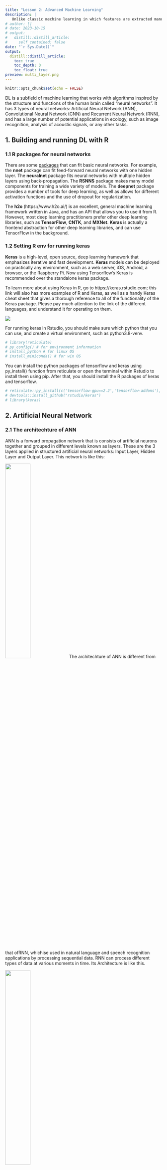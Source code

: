```yaml
---
title: "Lesson 2: Advanced Machine Learning"
description: |
   Unlike classic mechine learning in which features are extracted manually, deep learning (DL) can automatically extract features from data. When the amount of data is increased, DL is an effective algorithm, and gives better performance than classic machine larning. This section will guide you how to build DL with your own data.
# author: []
# date: 2023-10-15
# output:
#   distill::distill_article:
#     self_contained: false
date: "`r Sys.Date()`"
output:
  distill::distill_article:
    toc: true
    toc_depth: 3
    toc_float: true
preview: multi_layer.png
---
```



```r
knitr::opts_chunk$set(echo = FALSE)
```

DL is a subfield of machine learning that works with algorithms inspired by the structure and functions of the human brain called "neural networks". It has 3 types of neural networks: Artificial Neural Network (ANN), Convolutional Neural Network (CNN) and Recurrent Neural Network (RNN), and has a large number of potential applications in ecology, such as image recognition, analysis of acoustic signals, or any other tasks.

## 1. Building and running DL with R

### 1.1 R packages for neural networks
There are some [packages](https://subscription.packtpub.com/book/big-data-and-business-intelligence/9781788992893/1/ch01lvl1sec06/setting-up-your-r-environment) that can fit basic neural networks. For example, the **nnet** package can fit feed-forward neural networks with one hidden layer. The **neuralnet** package fits neural networks with multiple hidden layers using back-propagation. The **RSNNS** package makes many model components for training a wide variety of models. The **deepnet** package provides a number of tools for deep learning, as well as allows for different activation functions and the use of dropout for regularization.

The **h2o** (https://www.h2o.ai/) is an excellent, general machine learning framework written in Java, and has an API that allows you to use it from R. However, most deep learning practitioners prefer other deep learning libraries, such as **TensorFlow**, **CNTK**, and **MXNet**. **Keras** is actually a frontend abstraction for other deep learning libraries, and can use TensorFlow in the background. 

### 1.2 Setting R env for running keras
**Keras** is a high-level, open source, deep learning framework that emphasizes iterative and fast development. **Keras** models can be deployed on practically any environment, such as a web server, iOS, Android, a browser, or the Raspberry Pi. Now using Tensorflow’s Keras is recommended over the standalone keras package.

To learn more about using Keras in R, go to https://keras.rstudio.com; this link will also has more examples of R and Keras, as well as a handy Keras cheat sheet that gives a thorough reference to all of the functionality of the Keras package. Please pay much attention to the link of the different languages, and understand it for operating on them. 

![](r_python.png)

For running keras in Rstudio, you should make sure which python that you can use, and create a virtual environment, such as python3.8-venv.

```r
# library(reticulate)
# py_config() # for environment information
# install_python # for linux OS 
# install_miniconda() # for win OS
```

You can install the python packages of tensorflow and keras using py_install() function from reticulate or open the terminal within Rstudio to install them using pip. After that, you should install the R packages of keras and tensorflow. 

```r
# reticulate::py_install(c('tensorflow-gpu==2.2','tensorflow-addons'), pip = TRUE)
# devtools::install_github("rstudio/keras")
# library(keras)
```

## 2. Artificial Neural Network

### 2.1 The architechture of ANN
ANN is a forward propagation network that is consists of artificial neurons together and grouped in different levels known as layers. These are the 3 layers applied in structured artificial neural networks: Input Layer, Hidden Layer and Output Layer. This network is like this:

![](ANN.png){width=40% heigh=20% .external}
The architechture of ANN is different from that ofRNN, whichise used in natural language and speech recognition applications by processing sequential data. RNN can process different types of data at various moments in time. Its Architecture is like this.

![](RNN.png){width=40% heigh=20% .external}

### 2.2 Constructing ANN networks

A Keras model is the Sequential or functional class. Here we focus on the sequential model and pay attention to: 1) creating a fully-connected neural network architecture, 2) applying neural nets to regression and classification, 3) training neural nets with stochastic gradient descent, and 4) improving performance with dropout, batch normalization, and other techniques. For more details, see [the site](https://www.kaggle.com/code/ryanholbrook/a-single-neuron)

Neural networks are composed of neurons, each of which individually performs only a simple computation (see the box1). 

<div class="warning" style='padding:0.1em; background-color:#E9D8FD; color:#69337A'>
<span>
<p style='margin-top:1em; text-align:center'>
<b>Box 1: Basic knowledge of neural networks</b></p>
<p style='margin-left:1em;'>

**Single Input**

A larger network starts with a single neuron model as a baseline. Single neuron models are linear models. For example, training a model with 'sugars' as input and 'calories' as output in the dataset of [cereals](https://www.kaggle.com/datasets/crawford/80-cereals) like this.

<br>
<center>
![](linearUnit.png){width="30%"}
</center></br>

The formula for this neuron would be $y=wx+b$

**Multiple Inputs**

If we wanted to expand our model to include things like fiber or protein content, we can just add more input connections to the neuron, and multiply each input to its connection weight and then add them all together.

<br>
<center>
![](MultipleInput.png){width=30%}
</center></br>

The formula for this neuron would be  $y=w_{0}x_{0}+w_{1}x_{1}+w_{2}x_{2}+b$.
<br>
</p>
<p style='margin-bottom:1em; margin-right:1em; text-align:right; font-family:Georgia'> 
</p></span>
</div>
<br>

We can define the sequential model for allowing a neural network to "learns" by modifying the weight of each feature.

```r
# Create a network with one linear unit
#model = keras.Sequential([
#    layers.Dense(units=1, input_shape=[3])
#])
```

The first argument, units, defining how many outputs we want. In this case just predicting 'calories', so units=1. The second argument, input_shape, telling Keras the dimensions of the inputs. Setting input_shape=[3] ensures the model to accept three features as input ('sugars', 'fiber', and 'protein'). This model is now ready to be fit to training data!

We can combine and modify these single units to model more complex relationships that deep neural nets work for. Let's see the box2 to understand how we stack layers to get complex data transformations. We have some nonlinearity with activation functions (see the box2).

<div class="warning" style='padding:0.1em; background-color:#E9D8FD; color:#69337A'>
<span>
<p style='margin-top:1em; text-align:center'>
<b>Box 2: Constructing neural networks</b></p>
<p style='margin-left:1em;'>

**Layers**

We collect together linear units, and then get a dense layer through a common set of inputs. 

<br><center>
![](DenseLayer1.png){width=30%}
</center></br>

Each layer in a neural network performs relatively simple transformation. Through a deep stack of layers, a neural network can transform its inputs in more and more complex ways.

**Activation Function**

Without activation functions, neural networks can only learn linear relationships (lines and planes). So we need are activation functions to fit curves. The common activation function is the rectifier function max(0,x).

<br>
<center>
![](ReLU.png){width=40%}
</center>
</br>

When we attach the rectifier to a linear unit, we get a rectified linear unit or ReLU. Applying a ReLU activation to a linear unit means the output becomes $max(0, w * x + b)$. We stack layers inside a Sequential model, and add an activation function after the hidden layers, the network has the ability to learn more complex (non-linear) relationships in the data.

<br><center>
![](StackingLayers.png){width=50%}
</center></br>

Notice that the final (output) layer is a linear unit (meaning, no activation function). That makes this network appropriate to a regression task, where we are trying to predict some arbitrary numeric value. Other tasks (like classification) might require an activation function on the output.

</p>
<p style='margin-bottom:1em; margin-right:1em; text-align:right; font-family:Georgia'> 
</p></span>
</div>
<br>

The Sequential model we've been using will connect together a list of layers in order from first layer (input) to last layer (output). This creates a model in the above figure.

```r
#model = keras.Sequential([
    # the hidden ReLU layers
#    layers.Dense(units=4, activation='relu', input_shape=[2]),
#    layers.Dense(units=3, activation='relu'),
#    # the linear output layer 
##])
```

As for the dataset of [cereals](https://www.kaggle.com/datasets/crawford/80-cereals), we've chosen a three-layer network with over 1500 neurons. This network should be capable of learning fairly complex relationships in the data.

```r
#model = keras.Sequential([
#    layers.Dense(512, activation='relu', input_shape=[11]),
#    layers.Dense(512, activation='relu'),
#    layers.Dense(512, activation='relu'),
#    layers.Dense(1),
#])
```

### 2.3 Compiling neutral networks

Training a network model is to adjust its weights so that it can transform the features (inputs) into the target (output). If successfully train a network, its weights must represent some relationships between those features and that target (see the box3).


<div class="warning" style='padding:0.1em; background-color:#E9D8FD; color:#69337A'>
<span>
<p style='margin-top:1em; text-align:center'>
<b>Box 3: Compiling neural networks</b></p>
<p style='margin-left:1em;'>

**The Loss Function**

The loss function measures the disparity between the the target's true value and the value the model predicts. A common loss function for regression is the mean absolute error (MAE), i.e., abs(y_true - y_pred). Besides MAE, other loss functions for regression problems are the mean-squared error (MSE) or the Huber loss (both available in Keras). For classification, the common function is to measure the accuracy.

**Optimizer, minibatch and epoch**

All of the optimization algorithms used in deep learning belong to a family called stochastic gradient descent (SGD). They are iterative algorithms that train a network in steps like this:

- Sample some training data and run it through the network to make predictions.
- Measure the loss between the predictions and the true values.
- Finally, adjust the weights in a direction that makes the loss smaller.

Adam is an SGD algorithm that has an adaptive learning rate that makes it suitable for most problems without any parameter tuning. Adam is a great general-purpose optimizer. RMSpro is a good one for regression problems.

Each iteration's sample of training data is called a minibatch (often "batch"), while a complete round of the training data is called an epoch. The number of epochs you train is how many times the network will see each training example.

**Learning Rate and Batch Size**

The learning rate and the size of the minibatches are the two parameters that have the largest effect on how the SGD training proceeds.  

</p>
<p style='margin-bottom:1em; margin-right:1em; text-align:right; font-family:Georgia'> 
</p></span>
</div>
<br>

After understanding these things, we should compile the squential model with the optimizer and loss function.


```r
#model.compile(
#    optimizer='adam',
#    loss='mae',
#)
```

Now we're ready to start the training! We've told Keras to feed the optimizer 256 rows of the training data at a time (the batch_size) and to do that 10 times all the way through the dataset (the epochs).

```r
#history = model.fit(
#    X_train, y_train,
#    validation_data=(X_valid, y_valid),
#    batch_size=256,
#    epochs=10,
#)
```

### 2.4 Improving network models

**Capacity**: A model's capacity refers to the size and complexity of the patterns it is able to learn. For neural networks, this is largely determined by how many neurons it has and how they are connected together. If it appears that your network is underfitting data, you should try increasing its capacity.

You can increase the capacity of a network either by making it wider (more units to existing layers) or by making it deeper (adding more layers). Wider networks have an easier time learning more linear relationships, while deeper networks prefer more nonlinear ones. Which is better just depends on the dataset.


```r
#model = keras.Sequential([
#    layers.Dense(16, activation='relu'),
#    layers.Dense(1),
#])

#wider = keras.Sequential([
#    layers.Dense(32, activation='relu'),
#    layers.Dense(1),
#])

#deeper = keras.Sequential([
#    layers.Dense(16, activation='relu'),
#    layers.Dense(16, activation='relu'),
#    layers.Dense(1),
#])
```


**Early Stopping**: Keras keeps a history of the training and validation loss over the epochs. We'll examine the learning curves for evidence of underfitting and overfitting for correcting it (see the box4).

<div class="warning" style='padding:0.1em; background-color:#E9D8FD; color:#69337A'>
<span>
<p style='margin-top:1em; text-align:center'>
<b>Box 4: Improving neural networks</b></p>
<p style='margin-left:1em;'>

**Learning Curves**

When we train a model we've been plotting the loss on the training set epoch by epoch. To this we'll add a plot the validation data too. These plots we call the learning curves.

<center>
![](LearnCurve.png){width=40%}
</center>

When a model learns signal both curves go down, but when it learns noise a gap is created in the curves. You should create models that minimize the size of the gap.

**Early Stopping**

When a model is too eagerly learning noise, the validation loss may start to increase during training. To prevent this, we can simply stop the training whenever it seems the validation loss isn't decreasing anymore. Interrupting the training this way is called early stopping.

<center>
![](StopPoint.png){width=40%}
</center>

Once we detect that the validation loss is starting to rise again, we can reset the weights back to where the minimum occured. This ensures that the model won't continue to learn noise and overfit the data.

</p>
<p style='margin-bottom:1em; margin-right:1em; text-align:right; font-family:Georgia'> 
</p></span>
</div>
<br>

In Keras, we include early stopping in our training through a callback. A callback is just a function you want run every so often while the network trains. The early stopping callback will run after every epoch.

```r
#early_stopping = callbacks.EarlyStopping(
#    min_delta=0.001, # minimium amount of change to count as an improvement
#    patience=20, # how many epochs to wait before stopping
#    restore_best_weights=True,
#)
```

**Special layers**: There are some special layers that do not contain any neurons, but that they are added prevent overfitting and stabilize training. See the box5

<div class="warning" style='padding:0.1em; background-color:#E9D8FD; color:#69337A'>
<span>
<p style='margin-top:1em; text-align:center'>
<b>Box 5: Adding special layers</b></p>
<p style='margin-left:1em;'>

**Dropout**

We randomly drop out some fraction of a layer's input units every step of training, making it much harder for the network to learn those spurious patterns in the training data. Instead, it has to search for broad, general patterns, whose weight patterns tend to be more robust. If you're familiar with random forests as an ensemble of decision trees, it's the same idea.

<center>
![](Dropout.gif){width=40%}
</center>

**Batch Normalization**

It's generally a good idea to put all of your data on a common scale. If it's good to normalize the data before it goes into the network, maybe normalizing inside the network would be better! This special kind of layer can do this. A batch normalization layer looks at each batch as it comes in, first normalizing the batch with its own mean and standard deviation, and then putting the data on a new scale with two trainable rescaling parameters.

Batch normalization is another special layer, which can help correct training that is slow or unstable. 

</p>
<p style='margin-bottom:1em; margin-right:1em; text-align:right; font-family:Georgia'> </p></span>
</div>
<br>

In Keras, the dropout rate argument rate defines what percentage of the input units to shut off. Put the Dropout layer just before the layer you want the dropout applied to:

```r
#keras.Sequential([
#    # ...
#    layers.Dropout(rate=0.3), # apply 30% dropout to the next layer
#    layers.Dense(16),
#    # ...
#])
```
As for batch normalization layers, you can put it after a layer...

```r
#layers.Dense(16, activation='relu'),
#layers.BatchNormalization(),
```

... or between a layer and its activation function:

```r
#layers.Dense(16),
#layers.BatchNormalization(),
#layers.Activation('relu'),
```
And if you add it as the first layer of your network it can act as a kind of adaptive preprocessor, standing in for something like Sci-Kit Learn's StandardScaler.

### 2.5 Examples of ANN 

You are suggested to visit [the site](https://rpubs.com/Nilafhiosagam/541333) or [another site](https://www.kaggle.com/code/yashgyy/deep-learning-with-r-keras-iris-dataset)

<!-- **Step 1: Checking and setting environment** -->

<!-- Please checking your Rstudio whether it runs in a virtural environment by opening the terminal in Rstudio. If not, doing the following things step-by-step and then examining it again. -->

<!-- ```{r echo=TRUE} -->
<!-- # rm(list = ls()) -->
<!-- # install.packages("reticulate") -->
<!-- # reticulate::py_config() -->
<!-- # reticulate::py_install(c('tensorflow-gpu==2.2','tensorflow-addons'), pip = TRUE) -->
<!-- # library(keras) -->
<!-- ``` -->
<!-- Then loading the data and doing some pre-process them. -->

<!-- **Sept 2: Load iris data and pre-process them** -->

<!-- ```{r echo=TRUE} -->
<!-- # library(tidyverse) -->
<!-- # library(datasets) -->
<!-- # data(iris) -->
<!-- ``` -->
<!-- keras working with a matrix, which elements are the same type, while the targets are factors, the rest is numeric. Use as.numeric() to convert the data to numbers -->

<!-- ```{r echo=TRUE} -->
<!-- # iris[,5] <- as.numeric(iris[,5]) -1 # Transfer the target into numbers, and all -1 for 0, 1, and 2 -->
<!-- # iris <- as.matrix(iris) # Turn `iris` into a matrix -->
<!-- # dimnames(iris) <- NULL # Set iris `dimnames` to `NULL`, that is, just a matrix -->
<!-- ``` -->

<!-- The data are then split into training and test sets by running the following code -->

<!-- ```{r echo=TRUE} -->
<!-- set.seed(1234) -->
<!-- ind <- sample(2, nrow(iris), replace=TRUE, prob=c(0.7, 0.3)) # Sample size "2" means two sets of 1 and 2, sample with replacement -->

<!-- xtrain <- iris[ind==1, 1:4] # Split the features -->
<!-- xtest <- iris[ind==2, 1:4] -->
<!-- ytrain <- iris[ind==1, 5] # Split the targets -->
<!-- ytest <- iris[ind==2, 5] -->
<!-- ``` -->

<!-- For multi-class classification with neural networks, transforming the targets from vector value (0,1,2) to matrix with a boolean for each class -->

<!-- ```{r echo=TRUE} -->
<!-- # trainLabels <- to_categorical(ytrain) # One hot encode training target values -->
<!-- # testLabels <- to_categorical(ytest) # One hot encode test target values -->
<!-- # print(testLabels) # Print out the iris.testLabels to double check the result -->
<!-- ``` -->

<!-- **Step 3: Constructing model and training the model** -->

<!-- Initializing a sequential model that is fully connected, with an activation functions -->

<!-- ```{r echo=TRUE} -->
<!-- # model <- keras_model_sequential() # Initialize a sequential model -->
<!-- # model %>% # Add layers to the model: 4 columns -->
<!-- #   layer_dense(units = 8, activation = 'relu', input_shape = c(4)) %>%  -->
<!-- #   layer_dense(units = 3, activation = 'softmax') -->
<!-- # summary(model) # Print a summary of a model -->
<!-- ``` -->

<!-- With two arguments of optimizer and loss, compiling and fitting the model to training data -->

<!-- ```{r echo=TRUE} -->
<!-- # model %>% compile( # Compile the model -->
<!-- #   loss = 'categorical_crossentropy', # binary classes use binary_crossentropy -->
<!-- #   optimizer = 'adam', # can use Stochastic Gradient Descent (SGD) and RMSprop -->
<!-- #   metrics = 'accuracy' #  for a regression use MSE. -->
<!-- # ) -->
<!-- ``` -->

<!-- After that, training the model. -->

<!-- ```{r echo=TRUE} -->
<!-- # history <- model %>% fit( # Store the fitting history in `history`  -->
<!-- #   xtrain,  -->
<!-- #   trainLabels,  -->
<!-- #   epochs = 200, -->
<!-- #   batch_size = 5,  -->
<!-- #   validation_split = 0.2 -->
<!-- # ) -->
<!-- #  -->
<!-- # plot(history) # Plot the history -->
<!-- ``` -->

<!-- **Step 4: Evaluating the model** -->
<!-- Visualizing the training history to make two separate, one for the model loss and another for its model accuracy -->

<!-- ```{r echo=TRUE} -->
<!-- # plot(history$metrics$loss, main="Model Loss", xlab = "epoch",  -->
<!-- #      ylab="loss", col="blue", type="l") # Plot the model loss of the training data -->
<!-- # lines(history$metrics$val_loss, col="green") # Plot the model loss of the validation data -->
<!-- # legend("topright", c("train","test"), col=c("blue", "green"), lty=c(1,1)) # Add legend -->
<!-- #  -->
<!-- # plot(history$metrics$acc, main="Model Accuracy", xlab = "epoch", ylab="accuracy", col="blue", type="l") # Plot the accuracy of the training data  -->
<!-- # lines(history$metrics$val_acc, col="green") # Plot the accuracy of the validation data -->
<!-- # legend("bottomright", c("train","test"), col=c("blue", "green"), lty=c(1,1)) # Add Legend -->
<!-- ``` -->

<!-- **Step 5: prediction with test data** -->
<!-- Using the model to predict the labels for the test set. As for the multi-class classification with softmax, model %>% predict(x) %>% k_argmax(). As for binary classification with sigmoid, model %>% predict(x) %>% >(0.5) %>% k_cast("int32") -->

<!-- ```{r echo=TRUE} -->
<!-- # classes <- model %>%  -->
<!-- #   predict(xtest, batch_size = 28) %>%  -->
<!-- #   k_argmax() # get the max possibility of a specific class -->
<!-- # table(ytest, as.vector(classes)) # Confusion matrix -->
<!-- # score <- model %>% evaluate(xtest, testLabels, batch_size = 128) # Evaluate on test data and labels -->
<!-- # print(score) # Print the score -->
<!-- ``` -->

<!-- **Step 6: Fine-tuning model** -->

<!-- Adjusting the number of layers and hidden units as well as the number of epochs or the batch size to improve the model. -->

<!-- ```{r echo=TRUE} -->
<!-- # model2 <- keras_model_sequential() # Initialize the sequential model -->
<!-- # model2 %>% # Adding layers to model -->
<!-- #   layer_dense(units = 8, activation = 'relu', input_shape = c(4)) %>%  -->
<!-- #   layer_dense(units = 5, activation = 'relu') %>%  -->
<!-- #   layer_dense(units = 3, activation = 'softmax') -->
<!-- #  -->
<!-- # model2 %>% compile(# Compile the model -->
<!-- #   loss = 'categorical_crossentropy', -->
<!-- #   optimizer = 'adam', -->
<!-- #   metrics = 'accuracy' -->
<!-- # ) -->
<!-- #  -->
<!-- # model2 %>% fit(# Fit the model to the data -->
<!-- #   xtrain, trainLabels,  -->
<!-- #   epochs = 200, batch_size = 5,  -->
<!-- #   validation_split = 0.2 -->
<!-- # ) -->
<!-- #  -->
<!-- # score2 <- model2 %>%  -->
<!-- #   evaluate(xtest, testLabels, batch_size = 128)# Evaluate the model -->
<!-- # print(score2) # Print the score -->
<!-- ``` -->

<!-- By reducing or adding hidden units to model for improving the model, like this. -->

<!-- ```{r echo=TRUE} -->
<!-- # model3 <- keras_model_sequential() # Initialize a sequential model -->
<!-- # model3 %>% # Add layers to model -->
<!-- #   layer_dense(units = 28, activation = 'relu', input_shape = c(4)) %>%  -->
<!-- #   layer_dense(units = 3, activation = 'softmax') -->
<!-- #  -->
<!-- # model3 %>% compile(# Compile the model -->
<!-- #   loss = 'categorical_crossentropy', -->
<!-- #   optimizer = 'adam', -->
<!-- #   metrics = 'accuracy' -->
<!-- # ) -->
<!-- #  -->
<!-- # model3 %>% fit(# Fit the model to the data -->
<!-- #   xtrain, trainLabels,  -->
<!-- #   epochs = 200, batch_size = 5,  -->
<!-- #   validation_split = 0.2 -->
<!-- # ) -->
<!-- #  -->
<!-- # score3 <- model3 %>%  -->
<!-- #   evaluate(xtest, testLabels, batch_size = 128) # Evaluate the model -->
<!-- #  -->
<!-- # print(score3) # Print the score -->
<!-- ``` -->

<!-- **Step 7: Saving and Loading the best Model** -->

<!-- You can save and reload the model, and even deploy them on other platforms  -->

<!-- ```{r echo=TRUE} -->
<!-- # save_model_hdf5(model, "results/my_model.h5") -->
<!-- # model <- load_model_hdf5("results/my_model.h5") -->
<!-- ``` -->

<!-- #### 2.5.2 Runing DL for regression -->

<!-- Building a regression model using deep learning algorithm, please refer to [the site](https://tensorflow.rstudio.com/tutorials/keras/regression). It also follows these steps. -->

<!-- **Step 1: Checking the environment and loading packages** -->

<!-- ```{r echo=TRUE} -->
<!-- # rm(list = ls()) -->
<!-- # library(tensorflow) # loading the the four packages -->
<!-- # library(keras) -->
<!-- # library(tidyverse) -->
<!-- # library(tidymodels) -->
<!-- ``` -->

<!-- **Step 2: Loading data and pre-process** -->

<!-- Loading the data from a website and then clearning them for further analysis. -->

<!-- ```{r echo=TRUE} -->
<!-- # url <- "http://archive.ics.uci.edu/ml/machine-learning-databases/auto-mpg/auto-mpg.data" # loading the data from a URL -->
<!-- # col_names <- c("mpg","cylinders","displacement","horsepower","weight", -->
<!-- #                "acceleration","model_year", "origin","car_name") -->
<!-- # raw_dataset <- read.table( -->
<!-- #   url, -->
<!-- #   header = T, -->
<!-- #   col.names = col_names, -->
<!-- #   na.strings = "?" -->
<!-- # ) -->
<!-- #  -->
<!-- # dataset <- raw_dataset %>% select(-car_name) -->
<!-- #  -->
<!-- # # cleaning the data -->
<!-- # lapply(dataset, function(x) sum(is.na(x))) %>% str() # Drop those rows with NA -->
<!-- # dataset <- na.omit(dataset) -->
<!-- #  -->
<!-- # dataset <- recipe(mpg ~ ., dataset) %>%  # one-hot encode for the original column  -->
<!-- #   step_num2factor(origin, levels = c("USA", "Europe", "Japan")) %>% -->
<!-- #   step_dummy(origin, one_hot = TRUE) %>% # using step_dummy(one_hot = FALSE) for binary -->
<!-- #   prep() %>% # update the recipe -->
<!-- #   bake(new_data = NULL) # view preProcessing data  -->
<!-- #  -->
<!-- # glimpse(dataset) -->
<!-- ``` -->

<!-- Splitting the data into training and test sets, and separating features from labels. Using train set for building model and test set for evaluation of model. -->

<!-- ```{r echo=TRUE} -->
<!-- # split <- initial_split(dataset, 0.8) -->
<!-- # train_dataset <- training(split) -->
<!-- # test_dataset <- testing(split)  -->
<!-- ``` -->

<!-- Reviewing the distribution of a few pairs of columns from the training set, then you may normalize the features and do some conversion of targets. There are lots of things that should be considered. -->

<!-- ```{r echo=TRUE} -->
<!-- # train_dataset %>% -->
<!-- #   select(mpg, cylinders, displacement, weight) %>% -->
<!-- #   GGally::ggpairs() # help identifying the correlations among variables -->
<!-- #  -->
<!-- # skimr::skim(train_dataset) # an alternative to summary() # Note each feature covers a very different range -->
<!-- #  -->
<!-- # # Split features from labels and normalizing feature values of train set -->
<!-- # train_features <- train_dataset %>% select(-mpg) -->
<!-- # test_features <- test_dataset %>% select(-mpg) -->
<!-- #  -->
<!-- # train_labels <- train_dataset %>% select(mpg) -->
<!-- # test_labels <- test_dataset %>% select(mpg) -->
<!-- #  -->
<!-- # # see the different of each feature range and possibly skipping the step -->
<!-- # # my_skim <- skimr::skim_with(numeric = skimr::sfl(mean, sd)) # self-defining summary -->
<!-- # # train_dataset %>% -->
<!-- # #   select(where(~is.numeric(.x))) %>% -->
<!-- # #   pivot_longer( -->
<!-- # #     cols = everything(), names_to = "variable", values_to = "values") %>% -->
<!-- # #   group_by(variable) %>% -->
<!-- # #   summarise(mean = mean(values), sd = sd(values)) -->
<!-- #  -->
<!-- # normalizer <- layer_normalization(axis = -1L) # feature values transferred to the range [0,1] -->
<!-- # normalizer %>% adapt(as.matrix(train_features)) -->
<!-- # print(normalizer$mean) -->
<!-- #  -->
<!-- # # first <- as.matrix(train_features[1,]) -->
<!-- # # cat('First example:', first) -->
<!-- # # cat('Normalized:', as.matrix(normalizer(first))) -->

<!-- # # Normalizing the 'horsepower' input feature  -->
<!-- # horsepower <- matrix(train_features$horsepower) # creating a matrix of the feature -->
<!-- # horsepower_normalizer <- layer_normalization(input_shape = shape(1), axis = NULL) -->
<!-- # horsepower_normalizer %>% adapt(horsepower) -->
<!-- ``` -->

<!-- **Step 3: Building and evaluating linear Model ** -->

<!-- First, building a linear regression with different conditions. First, building a linear regression between 'mpg' and 'horsepower', i.e., for 1 output. -->

<!-- ```{r echo=TRUE} -->
<!-- # horsepower_model <- keras_model_sequential() %>% -->
<!-- #   horsepower_normalizer() %>% -->
<!-- #   layer_dense(units = 1) -->
<!-- # # summary(horsepower_model) -->
<!-- # # Using the untrained model on the first 10 ‘horsepower’ values -->
<!-- # # predict(horsepower_model, horsepower[1:10,]) -->

<!-- # Configuring the training procedure with keras's compile(). -->
<!-- # horsepower_model %>% compile( -->
<!-- #   optimizer = optimizer_adam(learning_rate = 0.1), -->
<!-- #   loss = 'mean_absolute_error' # to be optimized -->
<!-- # ) -->

<!-- # Executing to train a model for 100 epochs -->
<!-- # history <- horsepower_model %>% fit( -->
<!-- #   as.matrix(train_features$horsepower), -->
<!-- #   as.matrix(train_labels), -->
<!-- #   epochs = 100, -->
<!-- #   verbose = 0, # Suppress logging -->
<!-- #   validation_split = 0.2 # validation on 20% of the training data -->
<!-- # ) -->
<!-- # plot(history) # Visualizing the model’s training progress  -->

<!-- # Collecting the results on the test set -->
<!-- # test_results <- list() -->
<!-- # test_results[["horsepower_model"]] <- horsepower_model %>% evaluate( -->
<!-- #   as.matrix(test_features$horsepower), -->
<!-- #   as.matrix(test_labels), -->
<!-- #   verbose = 0 -->
<!-- # ) -->
<!-- # test_results -->
<!-- ``` -->

<!-- Second, building a linear regression with multiple inputs -->

<!-- ```{r echo=TRUE} -->
<!-- # # Constructing a linear regression Model -->
<!-- # linear_model <- keras_model_sequential() %>% -->
<!-- #   normalizer() %>% -->
<!-- #   layer_dense(units = 1) -->

<!-- # summary(horsepower_model) -->
<!-- # Using the untrained model on the first 10 ‘horsepower’ values               -->
<!-- # predict(linear_model, as.matrix(train_features[1:10, ])) -->
<!-- # linear_model$layers[[2]]$kernel -->

<!-- # # configuring the training procedure -->
<!-- # linear_model %>% compile( -->
<!-- #   optimizer = optimizer_adam(learning_rate = 0.1), -->
<!-- #   loss = 'mean_absolute_error' -->
<!-- # ) -->

<!-- # # executing to train a model for 100 epochs -->
<!-- # history <- linear_model %>% fit( -->
<!-- #   as.matrix(train_features), -->
<!-- #   as.matrix(train_labels), -->
<!-- #   epochs = 100, -->
<!-- #   verbose = 0, -->
<!-- #   validation_split = 0.2 -->
<!-- # ) -->

<!-- # # Visualizing the model’s training progress  -->
<!-- # plot(history)  -->
<!-- #  -->
<!-- # # Collecting the results on the test set -->
<!-- # test_results[['linear_model']] <- linear_model %>% -->
<!-- #   evaluate( -->
<!-- #     as.matrix(test_features), -->
<!-- #     as.matrix(test_labels), -->
<!-- #     verbose = 0 -->
<!-- #   ) -->
<!-- ``` -->

<!-- Third, building a deep neural network (DNN) regression with a single input -->

<!-- ```{r echo=TRUE} -->
<!-- # # Normalizing the 'horsepower' input feature  -->
<!-- # horsepower <- matrix(train_features$horsepower) # creating a matrix of the feature -->
<!-- # horsepower_normalizer <- layer_normalization(input_shape = shape(1), axis = NULL) -->
<!-- # horsepower_normalizer %>% adapt(horsepower) -->
<!-- #  -->
<!-- # # Constructing a linear regression Model for 1 output -->
<!-- # dnn_horsepower_model <- keras_model_sequential() %>% -->
<!-- #   horsepower_normalizer() %>% -->
<!-- #   layer_dense(64, activation = 'relu') %>% -->
<!-- #   layer_dense(64, activation = 'relu') %>% -->
<!-- #   layer_dense(1) -->
<!-- #  -->
<!-- # # configuring the training procedure with keras's compile() -->
<!-- # dnn_horsepower_model %>% compile( -->
<!-- #   optimizer = optimizer_adam(learning_rate = 0.1), -->
<!-- #   loss = 'mean_absolute_error' # to be optimized -->
<!-- # ) -->
<!-- #  -->
<!-- # # executing to train a model for 100 epochs -->
<!-- # history <- dnn_horsepower_model %>% fit( -->
<!-- #   as.matrix(train_features$horsepower), -->
<!-- #   as.matrix(train_labels), -->
<!-- #   epochs = 100, -->
<!-- #   verbose = 0,  -->
<!-- #   validation_split = 0.2  -->
<!-- # ) -->
<!-- #  -->
<!-- # # Visualizing the model’s training progress  -->
<!-- # plot(history)  -->
<!-- #  -->
<!-- # # Collecting the results on the test set -->
<!-- # test_results[["dnn_horsepower_model"]] <- dnn_horsepower_model %>% evaluate( -->
<!-- #   as.matrix(test_features$horsepower), -->
<!-- #   as.matrix(test_labels), -->
<!-- #   verbose = 0 -->
<!-- # ) -->

<!-- ``` -->

<!-- Forth, building a deep neural network (DNN) regression with multiple inputs -->

<!-- ```{r echo=TRUE} -->
<!-- # # Normalizing the input features  -->
<!-- # # normalizer <- layer_normalization(axis = -1L) # feature values transferred to the range [0,1] -->
<!-- # # normalizer %>% adapt(as.matrix(train_features)) -->
<!-- #  -->
<!-- # # Constructing a linear regression Model -->
<!-- # dnn_model <- keras_model_sequential() %>% -->
<!-- #   normalizer() %>% -->
<!-- #   layer_dense(64, activation = 'relu') %>% -->
<!-- #   layer_dense(64, activation = 'relu') %>% -->
<!-- #   layer_dense(1) -->
<!-- #  -->
<!-- # # configuring the training procedure -->
<!-- # dnn_model %>% compile( -->
<!-- #   optimizer = optimizer_adam(learning_rate = 0.1), -->
<!-- #   loss = 'mean_absolute_error' -->
<!-- # ) -->
<!-- #  -->
<!-- # # executing to train a model for 100 epochs -->
<!-- # history <- dnn_model %>% fit( -->
<!-- #   as.matrix(train_features), -->
<!-- #   as.matrix(train_labels), -->
<!-- #   epochs = 100, -->
<!-- #   verbose = 0, -->
<!-- #   validation_split = 0.2 -->
<!-- # ) -->
<!-- # # Visualizing the model’s training progress  -->
<!-- # plot(history)  -->
<!-- #  -->
<!-- # # Collecting the results on the test set -->
<!-- # test_results[['dnn_model']] <- dnn_model %>% -->
<!-- #   evaluate( -->
<!-- #     as.matrix(test_features), -->
<!-- #     as.matrix(test_labels), -->
<!-- #     verbose = 0 -->
<!-- #   ) -->
<!-- #  -->
<!-- # sapply(test_results, function(x) x) -->
<!-- ``` -->

<!-- **Step 4: Make predictions**  -->

<!-- ```{r echo=TRUE} -->
<!-- # # make prediction on the test set -->
<!-- # test_predictions <- predict(dnn_model, as.matrix(test_features)) -->
<!-- # ggplot(data.frame(pred = as.numeric(test_predictions), mpg = test_labels$mpg)) + -->
<!-- #   geom_point(aes(x = pred, y = mpg)) + -->
<!-- #   geom_abline(intercept = 0, slope = 1, color = "blue") -->
<!-- #  -->
<!-- # # check the error distribution -->
<!-- # qplot(test_predictions - test_labels$mpg, geom = "density") -->
<!-- # error <- test_predictions - test_labels -->
<!-- ``` -->

<!-- **Step 5: saving the model and reloading it** -->

<!-- ```{r echo=TRUE} -->
<!-- # save_model_tf(dnn_model, 'results/dnn_model1.h5') -->
<!-- # reloaded <- load_model_tf('results/dnn_model1') -->
<!-- #  -->
<!-- # test_results[['reloaded']] <- reloaded %>% evaluate( -->
<!-- #   as.matrix(test_features), -->
<!-- #   as.matrix(test_labels), -->
<!-- #   verbose = 0 -->
<!-- # ) -->
<!-- ``` -->

## 3. Convolutional Neural Network 

### 3.1 The architecture of CNN
CNN is designed for image recognition. They can capture the spatial characteristics of an image. They work in a way like this. 

![Figure from https://serokell.io/blog/introduction-to-convolutional-neural-networks](convolutionNN.png){width=100% heigh=200% .external}
The architectures contain three kinds of layers: convolutional layer, pooling layer, and fully-connected layer. For details about how each layer works, see [here](https://serokell.io/blog/introduction-to-convolutional-neural-networks), as well as [others](https://stanford.edu/~shervine/teaching/cs-230/cheatsheet-convolutional-neural-networks).

### 3.2 Basic conception of CNN

There is much information about CNN conception. You can watch [this video](https://www.youtube.com/watch?v=__6WSqmlJRk&t=10s).

#### 3.2.1 Convolution on an image

Let's take a look this imagine. It has 8x8 pixels, the values of which range from 0 to 255, representing black and white, respectively. For convolution on the imagine, see the box1. 

<div class="warning" style='padding:0.1em; background-color:#E9D8FD; color:#69337A'>
<span>
<p style='margin-top:1em; text-align:center'>
<b>Box 6: Convoluting on an imagine</b></p>
<p style='margin-left:1em;'>

**convolution operation**: Convolution is a fundamental operation in image processing because it is a highly effective way to extract features and filter noise from images. The convolution operation involves sliding the filter over the image, computing the dot product between the filter and the corresponding image pixels at each position, and assigning the result to the central pixel of the filter.

<br>
<center>
![](convollayer.png){width=80%}
</center>
</br>
You can use multiple filters extract pixel values for getting multiple feature maps, other than only one.

<br>
<center>
![](convollayer2.png){width=80%}
</center>
</br>

If convolution on a color image (i.e., RGB, three channels), you should select a filter with same channels to combined their values for a feature map like this.

<br>
<center>
![](convollayer3.png){width=80%}
</center>
</br>

For the convolution operation, you should notice the padding and stride. Padding and stride are two techniques used to improve convolutions operations and make the more efficient. 

**padding**: CNNs commonly use convolution filters with odd height and width values, such as 1, 3, 5, or 7 to  avoid undesirable shrinkage of original imagines.

<br>
<center>
![](padding.png){width=80%}
</center>
</br>

**stride**: The amount of movement between applications of the filter to the input image is referred to as the stride. The stride of the filter on the input image can be used to downsample the size of the output feature map.

<br>
<center>
![](stride.png){width=80%}
</center>
</br>

</p>
<p style='margin-bottom:1em; margin-right:1em; text-align:right; font-family:Georgia'> </p></span>
</div>
<br>

#### 3.2.2 Pooling operation

After extracting features with filters, you can reduce data dimension and emphasize features by pooling layers (see the box7).

<div class="warning" style='padding:0.1em; background-color:#E9D8FD; color:#69337A'>
<span>
<p style='margin-top:1em; text-align:center'>
<b>Box 7: Pooling on a feature map</b></p>
<p style='margin-left:1em;'>

**pooling operation**: The pooling operation involves sliding a two-dimensional filter over each feature map and summarizing the features lying within the region covered by the filter.  This makes the model more robust to variations in the position of the features in the input image. 

<br>
<center>
![](poolinglayer.png){width=80%}
</center>
</br>

</p>
<p style='margin-bottom:1em; margin-right:1em; text-align:right; font-family:Georgia'> </p></span>
</div>
<br>

#### 3.2.3 Flattening and activation functions

After convolution and pooling steps, we are literally going to flatten our pooled feature map into a column like in the image below to feed ANN later on.

<div class="warning" style='padding:0.1em; background-color:#E9D8FD; color:#69337A'>
<span>
<p style='margin-top:1em; text-align:center'>
<b>Box 8: Flattening for a columon</b></p>
<p style='margin-left:1em;'>

Basically, flattening just takes the numbers row by row, and put them into this one long column.

<br>
<center>
![](flatteninglayer.png){width=80%}
</center>
</br>

**Activation function**: First note that the hidden and output layers usually have activation functions such as sigmoid, tanh, ReLU, identity, etc. Activation functions in hidden layers are usually nonlinear, e.g. ReLU (rectified linear unit), which is a piecewise linear function that introduces the most simple nonlinearity. ReLU  Those in an output layer used are linear function g(z)=z, such as softmax.  

<br>
<center>
![](activation.png){width=60%}
</center>
</br>

</p>
<p style='margin-bottom:1em; margin-right:1em; text-align:right; font-family:Georgia'> </p></span>
</div>
<br>

### 3.3 An example of defining and training CNN Model
#### 3.3.1 Designing CNN model

Now there have some pictures of animals with dogs, cats and loans. There are many architectures for image classification, one of the most popular being convolutional neural networks (CNNs). CNNs are especially effective at image classification because they are able to automatically learn the spatial hierarchies of features, such as edges, textures, and shapes, which are important for recognizing objects in images.

We define the CNN architecture using the Keras library. The model will consist of several convolutional layers followed by max pooling layers, and a fully connected layer with a softmax activation function (see the box9).

<div class="warning" style='padding:0.1em; background-color:#E9D8FD; color:#69337A'>
<span>
<p style='margin-top:1em; text-align:center'>
<b>Box 9: Designing a CNN model</b></p>
<p style='margin-left:1em;'>

Here is a CNN architecture for the classification of animal picture.
<br>
<center>
![](imageclass.png){width=90%}

![](imageclass2.png){width=90%}
<center>
</br>
</p>
<p style='margin-bottom:1em; margin-right:1em; text-align:right; font-family:Georgia'> </p></span>
</div>
<br>

#### 3.3.2 Defining and training CNN model

For the code, please visit [the website](https://github.com/Metalesaek/image-classification)

## 4. The application of DL to ecology

- **Prediction of farmland fertility**: The networks receive images from satellites like LSAT and can use this information to classify lands based on their level of cultivation. Consequently, this data can be used for making predictions about the fertility level of the grounds or developing a strategy for the optimal use of farmland.

- **Topological analysis**: A key aim of ecosystem analysis is to determine how stable an ecosystem is, and how it might react to environmental change. Therefore, a large amount of research has been concerned with determining the stability of ecosystems using theoretical techniques. These ideas were introduced by Elton, who described a community matrix M of size n × n for which the (i, j)-th entry represents the impact that a species h has on another species j around an equilibrium point of some unobserved dynamical system. This allowed stability analysis techniques from dynamical systems literature to be used, where a system is considered stable to small perturbations if the eigenvalues λ of M all have negative real parts. The original study was concerned with random community matrices, but the same ideas have since been refined and applied to realistic community matrices. This area of research has been used to contribute to the ongoing debate about the relationship between biodiversity and ecosystem stability.

- **Species importance metrics**: It is often of interest to ecologists which species are the most influential within their ecosystem. These species are known as keystone species. This has consequences in conservation, since the loss of a keystone species could lead to the collapse of an entire ecosystem. Traditionally, keystone species were identified from their natural history, but it is often difficult to experimentally verify this. This has led to the introduction of graph-theoretic species importance metrics which aim to discover keystone species by considering the topology of the network.

- **Network structure prediction**: Machine learning algorithms are able to discover patterns in data, and use those patterns to make predictions about previously unseen data samples. This had led to widespread use of ML in many different domains to automate laborious tasks which are expensive in terms of both time and money. Ecological networks are generally constructed in such ways, and therefore it is highly desirable to develop machine learning algorithms which automate the process. In addition,mMissing link prediction - as the name suggests - is the problem of predicting which links are missing from a network. There is a wealth of literature in network analysis concerning this problem and its applications to a range of complex networks. Recently, attention has turned to the problem of link prediction in the context of ecological networks. This has immediately useful practical applications in ecology. The randomness present in an ecosystem makes it unlikely that all actual interactions are observed when collecting data to construct ecological networks. Therefore, the use of link prediction algorithms could help ecologists to discover actual unobserved interactions when used in conjunction with traditional ecological network construction methods.